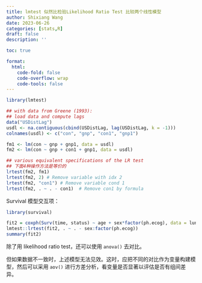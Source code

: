 ```yaml
---
title: lmtest 似然比检验Likelihood Ratio Test 比较两个线性模型
author: Shixiang Wang
date: 2023-06-26
categories: [stats,R]
draft: false
description: ''

toc: true

format:
  html:
    code-fold: false
    code-overflow: wrap
    code-tools: false
---
```



```r
library(lmtest)

## with data from Greene (1993):
## load data and compute lags
data("USDistLag")
usdl <- na.contiguous(cbind(USDistLag, lag(USDistLag, k = -1)))
colnames(usdl) <- c("con", "gnp", "con1", "gnp1")

fm1 <- lm(con ~ gnp + gnp1, data = usdl)
fm2 <- lm(con ~ gnp + con1 + gnp1, data = usdl)

## various equivalent specifications of the LR test
## 下面4种操作方法是等价的
lrtest(fm2, fm1)
lrtest(fm2, 2) # Remove variable with idx 2
lrtest(fm2, "con1") # Remove variable cond 1
lrtest(fm2, . ~ . - con1)  # Remove con1 by formula
```

Survival 模型交互项：

```r
library(survival)

fit2 = coxph(Surv(time, status) ~ age + sex*factor(ph.ecog), data = lung)
lmtest::lrtest(fit2, . ~ . - sex:factor(ph.ecog))
summary(fit2)
```

除了用 likelihood ratio test，还可以使用 `anova()` 去对比。

但如果数据不一致时，上述模型无法见效。这时，应把不同的对比作为变量构建模型，然后可以采用 `aov()` 进行方差分析，看变量是否显著以评估是否有组间差异。